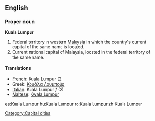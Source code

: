 {{wikipedia}}
==English==

===Proper noun===
'''Kuala Lumpur'''
# Federal territory in western [[Malaysia]] in which the country's current capital of the same name is located.
# Current national capital of Malaysia, located in the federal territory of the same name.

====Translations====
*[[French]]: Kuala Lumpur (2)
*Greek: [[Κουάλα Λουμπούρ]]
*[[Italian]]: Kuala Lumpur ''f'' (2)
*[[Maltese]]: [[Kwala Lumpur]]

[[Category:Capital cities]]

[[es:Kuala Lumpur]]
[[hu:Kuala Lumpur]]
[[ro:Kuala Lumpur]]
[[zh:Kuala Lumpur]]